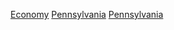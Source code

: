 {{Commons cat|Economy of Pennsylvania}}

[[Category:賓夕法尼亞州|Economy]]
[[Category:美國東北部經濟|Pennsylvania]]
[[Category:美国各州经济|Pennsylvania]]